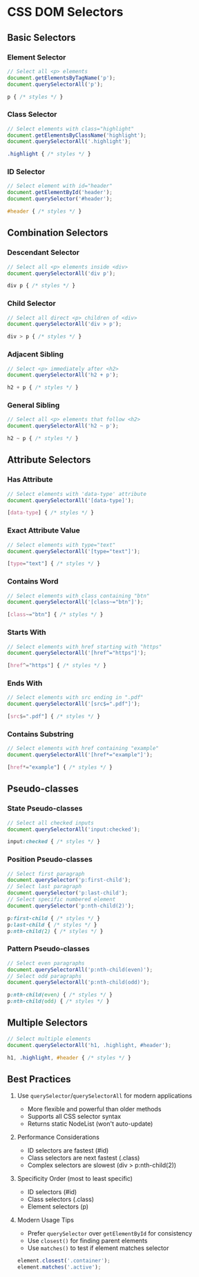 # CSS DOM Selectors

## Basic Selectors

### Element Selector
```javascript
// Select all <p> elements
document.getElementsByTagName('p');
document.querySelectorAll('p');
```
```css
p { /* styles */ }
```

### Class Selector
```javascript
// Select elements with class="highlight"
document.getElementsByClassName('highlight');
document.querySelectorAll('.highlight');
```
```css
.highlight { /* styles */ }
```

### ID Selector
```javascript
// Select element with id="header"
document.getElementById('header');
document.querySelector('#header');
```
```css
#header { /* styles */ }
```

## Combination Selectors

### Descendant Selector
```javascript
// Select all <p> elements inside <div>
document.querySelectorAll('div p');
```
```css
div p { /* styles */ }
```

### Child Selector
```javascript
// Select all direct <p> children of <div>
document.querySelectorAll('div > p');
```
```css
div > p { /* styles */ }
```

### Adjacent Sibling
```javascript
// Select <p> immediately after <h2>
document.querySelectorAll('h2 + p');
```
```css
h2 + p { /* styles */ }
```

### General Sibling
```javascript
// Select all <p> elements that follow <h2>
document.querySelectorAll('h2 ~ p');
```
```css
h2 ~ p { /* styles */ }
```

## Attribute Selectors

### Has Attribute
```javascript
// Select elements with 'data-type' attribute
document.querySelectorAll('[data-type]');
```
```css
[data-type] { /* styles */ }
```

### Exact Attribute Value
```javascript
// Select elements with type="text"
document.querySelectorAll('[type="text"]');
```
```css
[type="text"] { /* styles */ }
```

### Contains Word
```javascript
// Select elements with class containing "btn"
document.querySelectorAll('[class~="btn"]');
```
```css
[class~="btn"] { /* styles */ }
```

### Starts With
```javascript
// Select elements with href starting with "https"
document.querySelectorAll('[href^="https"]');
```
```css
[href^="https"] { /* styles */ }
```

### Ends With
```javascript
// Select elements with src ending in ".pdf"
document.querySelectorAll('[src$=".pdf"]');
```
```css
[src$=".pdf"] { /* styles */ }
```

### Contains Substring
```javascript
// Select elements with href containing "example"
document.querySelectorAll('[href*="example"]');
```
```css
[href*="example"] { /* styles */ }
```

## Pseudo-classes

### State Pseudo-classes
```javascript
// Select all checked inputs
document.querySelectorAll('input:checked');
```
```css
input:checked { /* styles */ }
```

### Position Pseudo-classes
```javascript
// Select first paragraph
document.querySelector('p:first-child');
// Select last paragraph
document.querySelector('p:last-child');
// Select specific numbered element
document.querySelector('p:nth-child(2)');
```
```css
p:first-child { /* styles */ }
p:last-child { /* styles */ }
p:nth-child(2) { /* styles */ }
```

### Pattern Pseudo-classes
```javascript
// Select even paragraphs
document.querySelectorAll('p:nth-child(even)');
// Select odd paragraphs
document.querySelectorAll('p:nth-child(odd)');
```
```css
p:nth-child(even) { /* styles */ }
p:nth-child(odd) { /* styles */ }
```

## Multiple Selectors
```javascript
// Select multiple elements
document.querySelectorAll('h1, .highlight, #header');
```
```css
h1, .highlight, #header { /* styles */ }
```

## Best Practices

1. Use `querySelector`/`querySelectorAll` for modern applications
   - More flexible and powerful than older methods
   - Supports all CSS selector syntax
   - Returns static NodeList (won't auto-update)

2. Performance Considerations
   - ID selectors are fastest (#id)
   - Class selectors are next fastest (.class)
   - Complex selectors are slowest (div > p:nth-child(2))

3. Specificity Order (most to least specific)
   - ID selectors (#id)
   - Class selectors (.class)
   - Element selectors (p)

4. Modern Usage Tips
   - Prefer `querySelector` over `getElementById` for consistency
   - Use `closest()` for finding parent elements
   - Use `matches()` to test if element matches selector
   ```javascript
   element.closest('.container');
   element.matches('.active');
   ```
